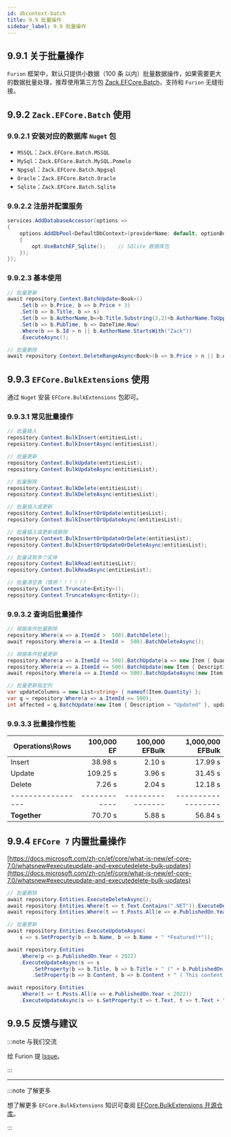 ```yaml
---
id: dbcontext-batch
title: 9.9 批量操作
sidebar_label: 9.9 批量操作
---
```


## 9.9.1 关于批量操作

`Furion` 框架中，默认只提供小数据（100 条 以内）批量数据操作，如果需要更大的数据批量处理，推荐使用第三方包 [Zack.EFCore.Batch](https://github.com/yangzhongke/Zack.EFCore.Batch)，支持和 `Furion` 无缝衔接。

## 9.9.2 `Zack.EFCore.Batch` 使用

### 9.9.2.1 安装对应的数据库 `Nuget` 包

- `MSSQL`：`Zack.EFCore.Batch.MSSQL`
- `MySql`：`Zack.EFCore.Batch.MySQL.Pomelo`
- `Npgsql`：`Zack.EFCore.Batch.Npgsql`
- `Oracle`：`Zack.EFCore.Batch.Oracle`
- `Sqlite`：`Zack.EFCore.Batch.Sqlite`

### 9.9.2.2 注册并配置服务

```cs showLineNumbers  {3,5}
services.AddDatabaseAccessor(options =>
{
    options.AddDbPool<DefaultDbContext>(providerName: default, optionBuilder: (services, opt) => // 如果是 v3.7.11 之前，使用 opt =>
    {
        opt.UseBatchEF_Sqlite();    // SQlite 数据库包
    });
});
```

### 9.9.2.3 基本使用

```cs showLineNumbers
// 批量更新
await repository.Context.BatchUpdate<Book>()
    .Set(b => b.Price, b => b.Price + 3)
    .Set(b => b.Title, b => s)
    .Set(b => b.AuthorName,b=>b.Title.Substring(3,2)+b.AuthorName.ToUpper())
    .Set(b => b.PubTime, b => DateTime.Now)
    .Where(b => b.Id > n || b.AuthorName.StartsWith("Zack"))
    .ExecuteAsync();

// 批量删除
await repository.Context.DeleteRangeAsync<Book>(b => b.Price > n || b.AuthorName == "zack yang");
```

## 9.9.3 `EFCore.BulkExtensions` 使用

通过 `Nuget` 安装 `EFCore.BulkExtensions` 包即可。

### 9.9.3.1 常见批量操作

```cs showLineNumbers
// 批量插入
repository.Context.BulkInsert(entitiesList);
repository.Context.BulkInsertAsync(entitiesList);

// 批量更新
repository.Context.BulkUpdate(entitiesList);
repository.Context.BulkUpdateAsync(entitiesList);

// 批量删除
repository.Context.BulkDelete(entitiesList);
repository.Context.BulkDeleteAsync(entitiesList);

// 批量插入或更新
repository.Context.BulkInsertOrUpdate(entitiesList);
repository.Context.BulkInsertOrUpdateAsync(entitiesList);

// 批量插入或更新或删除
repository.Context.BulkInsertOrUpdateOrDelete(entitiesList);
repository.Context.BulkInsertOrUpdateOrDeleteAsync(entitiesList);

// 批量读取多个实体
repository.Context.BulkRead(entitiesList);
repository.Context.BulkReadAsync(entitiesList);

// 批量清空表（慎用！！！！！）
repository.Context.Truncate<Entity>();
repository.Context.TruncateAsync<Entity>();
```

### 9.9.3.2 查询后批量操作

```cs showLineNumbers
// 根据条件批量删除
repository.Where(a => a.ItemId >  500).BatchDelete();
await repository.Where(a => a.ItemId >  500).BatchDeleteAsync();

// 根据条件批量更新
repository.Where(a => a.ItemId <= 500).BatchUpdate(a => new Item { Quantity = a.Quantity + 100 });
repository.Where(a => a.ItemId <= 500).BatchUpdate(new Item { Description = "Updated" });
await repository.Where(a => a.ItemId <= 500).BatchUpdateAsync(new Item { Description = "Updated" });

// 批量更新指定列
var updateColumns = new List<string> { nameof(Item.Quantity) };
var q = repository.Where(a => a.ItemId <= 500);
int affected = q.BatchUpdate(new Item { Description = "Updated" }, updateColumns);
```

### 9.9.3.3 批量操作性能

| Operations\Rows   |   100,000 EF |   100,000 EFBulk |   1,000,000 EFBulk |
| ----------------- | -----------: | ---------------: | -----------------: |
| Insert            |      38.98 s |           2.10 s |            17.99 s |
| Update            |     109.25 s |           3.96 s |            31.45 s |
| Delete            |       7.26 s |           2.04 s |            12.18 s |
| ----------------- | ------------ | ---------------- | ------------------ |
| **Together**      |      70.70 s |           5.88 s |            56.84 s |

## 9.9.4 `EFCore 7` 内置批量操作

[https://docs.microsoft.com/zh-cn/ef/core/what-is-new/ef-core-7.0/whatsnew#executeupdate-and-executedelete-bulk-updates](https://docs.microsoft.com/zh-cn/ef/core/what-is-new/ef-core-7.0/whatsnew#executeupdate-and-executedelete-bulk-updates)

```cs showLineNumbers {2,7}
// 批量删除
await repository.Entities.ExecuteDeleteAsync();
await repository.Entities.Where(t => t.Text.Contains(".NET")).ExecuteDeleteAsync();
await repository.Entities.Where(t => t.Posts.All(e => e.PublishedOn.Year < 2022)).ExecuteDeleteAsync();

// 批量更新
await repository.Entities.ExecuteUpdateAsync(
    s => s.SetProperty(b => b.Name, b => b.Name + " *Featured!*"));

await repository.Entities
    .Where(p => p.PublishedOn.Year < 2022)
    .ExecuteUpdateAsync(s => s
        .SetProperty(b => b.Title, b => b.Title + " (" + b.PublishedOn.Year + ")")
        .SetProperty(b => b.Content, b => b.Content + " ( This content was published in " + b.PublishedOn.Year + ")"));

await repository.Entities
    .Where(t => t.Posts.All(e => e.PublishedOn.Year < 2022))
    .ExecuteUpdateAsync(s => s.SetProperty(t => t.Text, t => t.Text + " (old)"));
```

## 9.9.5 反馈与建议

:::note 与我们交流

给 Furion 提 [Issue](https://gitee.com/dotnetchina/Furion/issues/new?issue)。

:::

---

:::note 了解更多

想了解更多 `EFCore.BulkExtensions` 知识可查阅 [EFCore.BulkExtensions 开源仓库](https://github.com/borisdj/EFCore.BulkExtensions)。

:::
